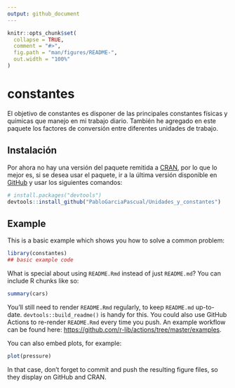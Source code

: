 ```yaml
---
output: github_document
---
```


<!-- README.md is generated from README.Rmd. Please edit that file -->

```r
knitr::opts_chunk$set(
  collapse = TRUE,
  comment = "#>",
  fig.path = "man/figures/README-",
  out.width = "100%"
)
```

# constantes

<!-- badges: start -->
<!-- badges: end -->

El objetivo de constantes es disponer de las principales constantes físicas y químicas que manejo en mi trabajo diario. 
También he agregado en este paquete los factores de conversión entre diferentes unidades de trabajo.  


## Instalación

Por ahora no hay una versión del paquete remitida a [CRAN](https://CRAN.R-project.org), por lo que lo mejor es, si se desea usar el paquete, ir a la última versión disponible en [GitHub](https://github.com/) y usar los siguientes comandos:

``` r
# install.packages("devtools")
devtools::install_github("PabloGarciaPascual/Unidades_y_constantes")
```
## Example

This is a basic example which shows you how to solve a common problem:

```r
library(constantes)
## basic example code
```

What is special about using `README.Rmd` instead of just `README.md`? You can include R chunks like so:

```r
summary(cars)
```

You'll still need to render `README.Rmd` regularly, to keep `README.md` up-to-date. `devtools::build_readme()` is handy for this. You could also use GitHub Actions to re-render `README.Rmd` every time you push. An example workflow can be found here: <https://github.com/r-lib/actions/tree/master/examples>.

You can also embed plots, for example:

```r
plot(pressure)
```

In that case, don't forget to commit and push the resulting figure files, so they display on GitHub and CRAN.
